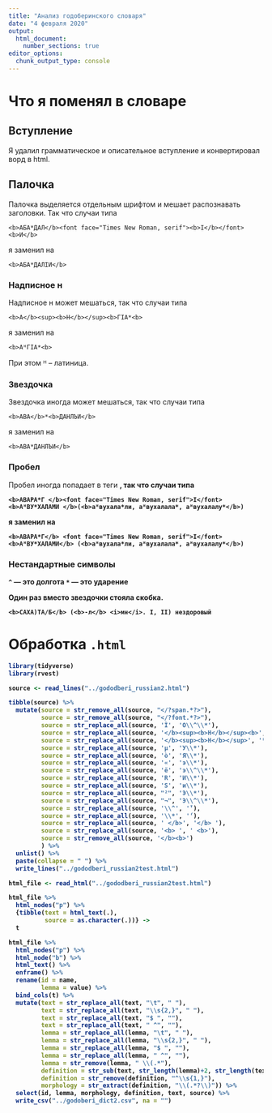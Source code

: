 ```yaml
---
title: "Анализ годоберинского словаря"
date: "4 февраля 2020"
output: 
  html_document:
    number_sections: true
editor_options: 
  chunk_output_type: console
---
```


# Что я поменял в словаре

## Вступление
Я удалил грамматическое и описательное вступление и конвертировал ворд в html.

## Палочка
Палочка выделяется отдельным шрифтом и мешает распознавать заголовки. Так что случаи типа

```
<b>АБА*ДАЛ</b><font face="Times New Roman, serif"><b>I</b></font><b>И</b>
```

я заменил на 

```
<b>АБА*ДАЛIИ</b>
```

### Надписное н

Надписное н может мешаться, так что случаи типа
```
<b>А</b><sup><b>Н</b></sup><b>ГIА*<b>
```

я заменил на

```
<b>АᴴГIА*<b>
```

При этом ᴴ -- латиница.

### Звездочка

Звездочка иногда может мешаться, так что случаи типа
```
<b>АВА</b>*<b>ДАНЛЪИ</b>
```

я заменил на

```
<b>АВА*ДАНЛЪИ</b>
```

### Пробел

Пробел иногда попадает в теги <b>, так что случаи типа

```
<b>АВАРА*Г </b><font face="Times New Roman, serif">I</font>
<b>АᴴВУ*ХАЛАМИ </b>(<b>аᴴвухала*ли, аᴴвухалала*, аᴴвухалалу*</b>)
```

я заменил на

```
<b>АВАРА*Г</b> <font face="Times New Roman, serif">I</font>
<b>АᴴВУ*ХАЛАМИ</b> (<b>аᴴвухала*ли, аᴴвухалала*, аᴴвухалалу*</b>)
```

### Нестандартные символы

`^` --- это долгота
`*` --- это ударение

Один раз вместо звездочки стояла скобка.

```
<b>САХА)ТА/Б</b> (<b>-л</b> <i>мн</i>. I, II) нездоровый
```

# Обработка `.html`

```r
library(tidyverse)
library(rvest)

source <- read_lines("../gododberi_russian2.html")

tibble(source) %>% 
  mutate(source = str_remove_all(source, "</?span.*?>"),
         source = str_remove_all(source, "</?font.*?>"),
         source = str_replace_all(source, 'Ì', 'О\\^\\*'),
         source = str_replace_all(source, '</b><sup><b>Н</b></sup><b>', 'ᴴ'),
         source = str_replace_all(source, '</b><sup><b>Н</b></sup>', 'ᴴ</b>'),
         source = str_replace_all(source, 'µ', 'У\\*'),
         source = str_replace_all(source, 'ò', 'Я\\*'),
         source = str_replace_all(source, '«', 'э\\*'),
         source = str_replace_all(source, 'ë', 'э\\^\\*'),
         source = str_replace_all(source, 'R', 'И\\*'),
         source = str_replace_all(source, 'S', 'и\\*'),
         source = str_replace_all(source, "²", 'Э\\*'),
         source = str_replace_all(source, "¬", 'Э\\^\\*'),
         source = str_replace_all(source, '\\^', '̄'),
         source = str_replace_all(source, '\\*', '́'),
         source = str_replace_all(source, ' </b>', '</b> '),
         source = str_replace_all(source, '<b> ', ' <b>'),
         source = str_remove_all(source, '</b><b>')
         ) %>% 
  unlist() %>%
  paste(collapse = " ") %>% 
  write_lines("../gododberi_russian2test.html")

html_file <- read_html("../gododberi_russian2test.html")

html_file %>% 
  html_nodes("p") %>%
  {tibble(text = html_text(.),
          source = as.character(.))} ->
  t

html_file %>% 
  html_nodes("p") %>%
  html_node("b") %>%
  html_text() %>% 
  enframe() %>% 
  rename(id = name,
         lemma = value) %>% 
  bind_cols(t) %>% 
  mutate(text = str_replace_all(text, "\t", " "),
         text = str_replace_all(text, "\\s{2,}", " "),
         text = str_replace_all(text, "$ ", ""),
         text = str_replace_all(text, " ^", ""),
         lemma = str_replace_all(lemma, "\t", " "),
         lemma = str_replace_all(lemma, "\\s{2,}", " "),
         lemma = str_replace_all(lemma, "$ ", ""),
         lemma = str_replace_all(lemma, " ^", ""),
         lemma = str_remove(lemma, " \\(.*"),
         definition = str_sub(text, str_length(lemma)+2, str_length(text)), # thx to Dasha!
         definition = str_remove(definition, "^\\s{1,}"),
         morphology = str_extract(definition, "\\(.*?\\)")) %>% 
  select(id, lemma, morphology, definition, text, source) %>% 
  write_csv("../godoberi_dict2.csv", na = "")
```

